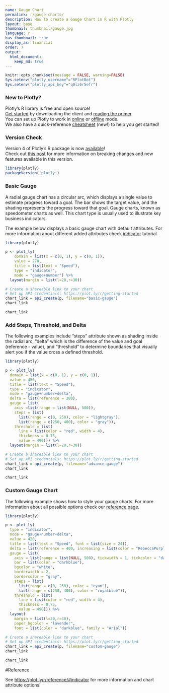 ```yaml
---
name: Gauge Chart
permalink: r/gauge-charts/
description: How to create a Gauge Chart in R with Plotly
layout: base
thumbnail: thumbnail/gauge.jpg
language: r
has_thumbnail: true
display_as: financial
order: 7
output:
  html_document:
    keep_md: true
---
```


```r
knitr::opts_chunk$set(message = FALSE, warning=FALSE)
Sys.setenv("plotly_username"="RPlotBot")
Sys.setenv("plotly_api_key"="q0lz6r5efr")
```

### New to Plotly?

Plotly's R library is free and open source!<br>
[Get started](https://plot.ly/r/getting-started/) by downloading the client and [reading the primer](https://plot.ly/r/getting-started/).<br>
You can set up Plotly to work in [online](https://plot.ly/r/getting-started/#hosting-graphs-in-your-online-plotly-account) or [offline](https://plot.ly/r/offline/) mode.<br>
We also have a quick-reference [cheatsheet](https://images.plot.ly/plotly-documentation/images/r_cheat_sheet.pdf) (new!) to help you get started!

### Version Check

Version 4 of Plotly's R package is now [available](https://plot.ly/r/getting-started/#installation)!<br>
Check out [this post](http://moderndata.plot.ly/upgrading-to-plotly-4-0-and-above/) for more information on breaking changes and new features available in this version.
```r
library(plotly)
packageVersion('plotly')
```

### Basic Gauge

  A radial gauge chart has a circular arc, which displays a single value to estimate progress toward a goal.
  The bar shows the target value, and the shading represents the progress toward that goal. Gauge charts, known as
  speedometer charts as well. This chart type is usually used to illustrate key business indicators.

  The example below displays a basic gauge chart with default attributes. For more information about different added attributes check [indicator](https://plot.ly/r/indicator/) tutorial.

```r
library(plotly)

p <- plot_ly(
    domain = list(x = c(0, 1), y = c(0, 1)),
    value = 270,
    title = list(text = "Speed"),
    type = "indicator",
    mode = "gauge+number") %>%
  layout(margin = list(l=20,r=30))

# Create a shareable link to your chart
# Set up API credentials: https://plot.ly/r/getting-started
chart_link = api_create(p, filename="basic-gauge")
chart_link
```

```r
chart_link
```
### Add Steps, Threshold, and Delta

The following examples include "steps" attribute shown as shading inside the radial arc, "delta" which is the
  difference of the value and goal (reference - value), and "threshold" to determine boundaries that visually alert you if the value cross a defined threshold.

```r
library(plotly)

p <- plot_ly(
  domain = list(x = c(0, 1), y = c(0, 1)),
  value = 450,
  title = list(text = "Speed"),
  type = "indicator",
  mode = "gauge+number+delta",
  delta = list(reference = 380),
  gauge = list(
    axis =list(range = list(NULL, 500)),
    steps = list(
      list(range = c(0, 250), color = "lightgray"),
      list(range = c(250, 400), color = "gray")),
    threshold = list(
      line = list(color = "red", width = 4),
      thickness = 0.75,
      value = 490))) %>%
  layout(margin = list(l=20,r=30))

# Create a shareable link to your chart
# Set up API credentials: https://plot.ly/r/getting-started
chart_link = api_create(p, filename="advance-gauge")
chart_link
```

```r
chart_link
```

### Custom Gauge Chart
The following example shows how to style your gauge charts. For more information about all possible options check our [reference page](https://plot.ly/r/reference/#indicator).

```r
library(plotly)

p <- plot_ly(
  type = "indicator",
  mode = "gauge+number+delta",
  value = 420,
  title = list(text = "Speed", font = list(size = 24)),
  delta = list(reference = 400, increasing = list(color = "RebeccaPurple")),
  gauge = list(
    axis = list(range = list(NULL, 500), tickwidth = 1, tickcolor = "darkblue"),
    bar = list(color = "darkblue"),
    bgcolor = "white",
    borderwidth = 2,
    bordercolor = "gray",
    steps = list(
      list(range = c(0, 250), color = "cyan"),
      list(range = c(250, 400), color = "royalblue")),
    threshold = list(
      line = list(color = "red", width = 4),
      thickness = 0.75,
      value = 490))) %>%
  layout(
    margin = list(l=20,r=30),
    paper_bgcolor = "lavender",
    font = list(color = "darkblue", family = "Arial"))

# Create a shareable link to your chart
# Set up API credentials: https://plot.ly/r/getting-started
chart_link = api_create(p, filename="custom-gauge")
chart_link
```

```r
chart_link
```

#Reference

See [https://plot.ly/r/reference/#indicator](https://plot.ly/r/reference/#indicator) for more information and chart attribute options!
